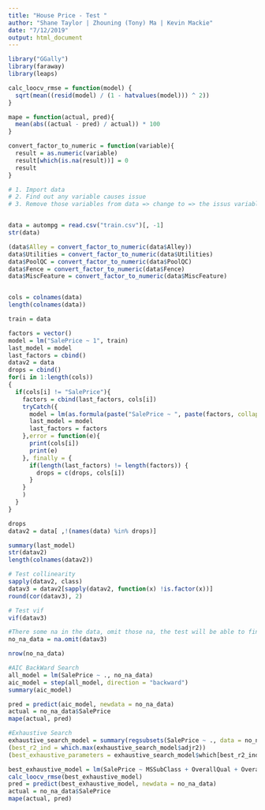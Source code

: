 ```yaml
---
title: "House Price - Test "
author: "Shane Taylor | Zhouning (Tony) Ma | Kevin Mackie"
date: "7/12/2019"
output: html_document
---
```



  
```r
library("GGally")
library(faraway)
library(leaps)
```
```r
calc_loocv_rmse = function(model) {
  sqrt(mean((resid(model) / (1 - hatvalues(model))) ^ 2))
}

mape = function(actual, pred){
  mean(abs((actual - pred) / actual)) * 100
}

convert_factor_to_numeric = function(variable){
  result = as.numeric(variable)
  result[which(is.na(result))] = 0
  result
}
```




```r
# 1. Import data
# 2. Find out any variable causes issue
# 3. Remove those variables from data => change to => the issus variable is factor, simply convert to numeric and convert na to 0


data = autompg = read.csv("train.csv")[, -1]
str(data)

(data$Alley = convert_factor_to_numeric(data$Alley))
data$Utilities = convert_factor_to_numeric(data$Utilities)
data$PoolQC = convert_factor_to_numeric(data$PoolQC)
data$Fence = convert_factor_to_numeric(data$Fence)
data$MiscFeature = convert_factor_to_numeric(data$MiscFeature)


cols = colnames(data)
length(colnames(data))

train = data

factors = vector()
model = lm("SalePrice ~ 1", train)
last_model = model
last_factors = cbind()
datav2 = data
drops = cbind()
for(i in 1:length(cols))
{
  if(cols[i] != "SalePrice"){
    factors = cbind(last_factors, cols[i])
    tryCatch({
      model = lm(as.formula(paste("SalePrice ~ ", paste(factors, collapse="+"))), train)
      last_model = model
      last_factors = factors
    },error = function(e){
      print(cols[i])
      print(e)
    }, finally = {
      if(length(last_factors) != length(factors)) {
        drops = c(drops, cols[i])
      }
    }
    )
  }
}

drops
datav2 = data[ ,!(names(data) %in% drops)]

summary(last_model)
str(datav2)
length(colnames(datav2))

```




```r
# Test collinearity
sapply(datav2, class)
datav3 = datav2[sapply(datav2, function(x) !is.factor(x))]
round(cor(datav3), 2)

```


```r
# Test vif
vif(datav3)
```

```r
#There some na in the data, omit those na, the test will be able to find fit model
no_na_data = na.omit(datav3)

nrow(no_na_data)
```

```r
#AIC BackWard Search
all_model = lm(SalePrice ~ ., no_na_data)
aic_model = step(all_model, direction = "backward")
summary(aic_model)

pred = predict(aic_model, newdata = no_na_data)
actual = no_na_data$SalePrice
mape(actual, pred)

```

```r
#Exhaustive Search
exhaustive_search_model = summary(regsubsets(SalePrice ~ ., data = no_na_data))
(best_r2_ind = which.max(exhaustive_search_model$adjr2))
(best_exhaustive_parameters = exhaustive_search_model$which[best_r2_ind, ])

best_exhaustive_model = lm(SalePrice ~ MSSubClass + OverallQual + OverallCond + YearBuilt + YearRemodAdd  + MasVnrArea + BsmtFinSF1 + GrLivArea + GarageCars + PoolArea + PoolQC, no_na_data)
calc_loocv_rmse(best_exhaustive_model)
pred = predict(best_exhaustive_model, newdata = no_na_data)
actual = no_na_data$SalePrice
mape(actual, pred)

```


